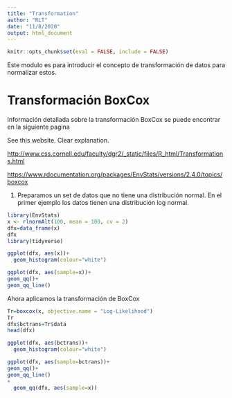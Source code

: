 ```yaml
---
title: "Transformation"
author: "RLT"
date: "11/8/2020"
output: html_document
---
```


```r
knitr::opts_chunk$set(eval = FALSE, include = FALSE)
```


Este modulo es para introducir el concepto de transformación de datos para normalizar estos.

# Transformación BoxCox

Información detallada sobre la transformación BoxCox se puede encontrar en la siguiente pagina

See this website.  Clear explanation.  

<http://www.css.cornell.edu/faculty/dgr2/_static/files/R_html/Transformations.html>





<https://www.rdocumentation.org/packages/EnvStats/versions/2.4.0/topics/boxcox>

1. Preparamos un set de datos que no tiene una distribución normal. En el primer ejemplo los datos tienen una distribución log normal. 


```r
library(EnvStats)
x <- rlnormAlt(100, mean = 100, cv = 2) 
dfx=data_frame(x)
dfx
library(tidyverse)

ggplot(dfx, aes(x))+
  geom_histogram(colour="white")

ggplot(dfx, aes(sample=x))+
geom_qq()+
geom_qq_line()


```

Ahora aplicamos la transformación de BoxCox

```r
Tr=boxcox(x, objective.name = "Log-Likelihood")
Tr
dfx$bctrans=Tr$data
head(dfx)

ggplot(dfx, aes(bctrans))+
  geom_histogram(colour="white")

ggplot(dfx, aes(sample=bctrans))+
geom_qq()+
geom_qq_line()
+
  geom_qq(dfx, aes(sample=x))
```




